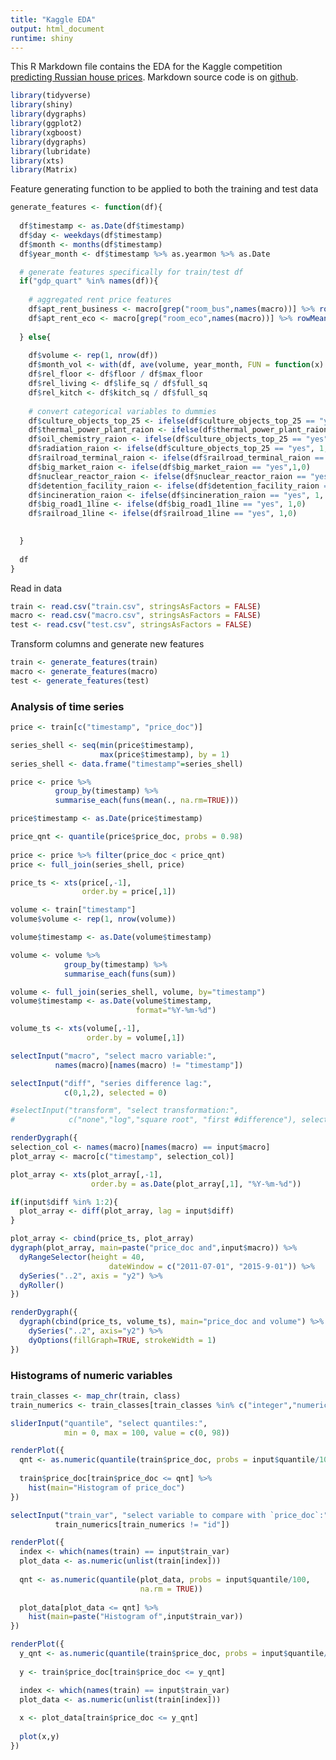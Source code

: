 ```yaml
---
title: "Kaggle EDA"
output: html_document
runtime: shiny
---
```


This R Markdown file contains the EDA for the Kaggle competition [predicting Russian house prices](https://www.kaggle.com/c/sberbank-russian-housing-market#evaluation). Markdown source code is on [github](https://github.com/rampje/Russian-Housing-Market).

```r
library(tidyverse)
library(shiny)
library(dygraphs)
library(ggplot2)
library(xgboost)
library(dygraphs)
library(lubridate)
library(xts)
library(Matrix)
```


Feature generating function to be applied to both the training and test data

```r
generate_features <- function(df){
  
  df$timestamp <- as.Date(df$timestamp)
  df$day <- weekdays(df$timestamp)
  df$month <- months(df$timestamp)
  df$year_month <- df$timestamp %>% as.yearmon %>% as.Date

  # generate features specifically for train/test df
  if("gdp_quart" %in% names(df)){
  
    # aggregated rent price features
    df$apt_rent_business <- macro[grep("room_bus",names(macro))] %>% rowMeans(na.rm = TRUE)
    df$apt_rent_eco <- macro[grep("room_eco",names(macro))] %>% rowMeans(na.rm = TRUE)
    
  } else{
    
    df$volume <- rep(1, nrow(df))
    df$month_vol <- with(df, ave(volume, year_month, FUN = function(x) sum(x)))
    df$rel_floor <- df$floor / df$max_floor
    df$rel_living <- df$life_sq / df$full_sq
    df$rel_kitch <- df$kitch_sq / df$full_sq
    
    # convert categorical variables to dummies
    df$culture_objects_top_25 <- ifelse(df$culture_objects_top_25 == "yes", 1,0)
    df$thermal_power_plant_raion <- ifelse(df$thermal_power_plant_raion == "yes", 1,0)
    df$oil_chemistry_raion <- ifelse(df$culture_objects_top_25 == "yes", 1,0)
    df$radiation_raion <- ifelse(df$culture_objects_top_25 == "yes", 1,0)
    df$railroad_terminal_raion <- ifelse(df$railroad_terminal_raion == "yes",1,0)
    df$big_market_raion <- ifelse(df$big_market_raion == "yes",1,0)
    df$nuclear_reactor_raion <- ifelse(df$nuclear_reactor_raion == "yes",1,0)
    df$detention_facility_raion <- ifelse(df$detention_facility_raion == "yes",1,0)
    df$incineration_raion <- ifelse(df$incineration_raion == "yes", 1, 0)
    df$big_road1_1line <- ifelse(df$big_road1_1line == "yes", 1,0)
    df$railroad_1line <- ifelse(df$railroad_1line == "yes", 1,0)
    

  }
  
  df
}
```

Read in data

```r
train <- read.csv("train.csv", stringsAsFactors = FALSE)
macro <- read.csv("macro.csv", stringsAsFactors = FALSE)
test <- read.csv("test.csv", stringsAsFactors = FALSE)
```

Transform columns and generate new features

```r
train <- generate_features(train)
macro <- generate_features(macro)
test <- generate_features(test)
```

### Analysis of time series

```r
price <- train[c("timestamp", "price_doc")]

series_shell <- seq(min(price$timestamp),
                    max(price$timestamp), by = 1)
series_shell <- data.frame("timestamp"=series_shell)

price <- price %>%
          group_by(timestamp) %>%
          summarise_each(funs(mean(., na.rm=TRUE)))

price$timestamp <- as.Date(price$timestamp)

price_qnt <- quantile(price$price_doc, probs = 0.98)
  
price <- price %>% filter(price_doc < price_qnt)
price <- full_join(series_shell, price)

price_ts <- xts(price[,-1], 
                order.by = price[,1])

```


```r
volume <- train["timestamp"]
volume$volume <- rep(1, nrow(volume))

volume$timestamp <- as.Date(volume$timestamp)

volume <- volume %>%
            group_by(timestamp) %>%
            summarise_each(funs(sum))

volume <- full_join(series_shell, volume, by="timestamp")
volume$timestamp <- as.Date(volume$timestamp,
                            format="%Y-%m-%d")

volume_ts <- xts(volume[,-1],
                 order.by = volume[,1])
```


```r
selectInput("macro", "select macro variable:", 
          names(macro)[names(macro) != "timestamp"])

selectInput("diff", "series difference lag:",
            c(0,1,2), selected = 0)

#selectInput("transform", "select transformation:",
#            c("none","log","square root", "first #difference"), selected = "none")

renderDygraph({
selection_col <- names(macro)[names(macro) == input$macro]
plot_array <- macro[c("timestamp", selection_col)]

plot_array <- xts(plot_array[,-1],
                  order.by = as.Date(plot_array[,1], "%Y-%m-%d"))

if(input$diff %in% 1:2){
  plot_array <- diff(plot_array, lag = input$diff)
}

plot_array <- cbind(price_ts, plot_array)
dygraph(plot_array, main=paste("price_doc and",input$macro)) %>%
  dyRangeSelector(height = 40,
                      dateWindow = c("2011-07-01", "2015-9-01")) %>%
  dySeries("..2", axis = "y2") %>%
  dyRoller()
})

renderDygraph({
  dygraph(cbind(price_ts, volume_ts), main="price_doc and volume") %>% dyRangeSelector() %>%
    dySeries("..2", axis="y2") %>%
    dyOptions(fillGraph=TRUE, strokeWidth = 1)
})

```



### Histograms of numeric variables

```r
train_classes <- map_chr(train, class)
train_numerics <- train_classes[train_classes %in% c("integer","numeric")] %>% names

sliderInput("quantile", "select quantiles:", 
            min = 0, max = 100, value = c(0, 98))

renderPlot({
  qnt <- as.numeric(quantile(train$price_doc, probs = input$quantile/100))
  
  train$price_doc[train$price_doc <= qnt] %>% 
    hist(main="Histogram of price_doc")
})

selectInput("train_var", "select variable to compare with `price_doc`:", 
          train_numerics[train_numerics != "id"])

renderPlot({
  index <- which(names(train) == input$train_var)
  plot_data <- as.numeric(unlist(train[index]))
  
  qnt <- as.numeric(quantile(plot_data, probs = input$quantile/100,
                             na.rm = TRUE))
  
  plot_data[plot_data <= qnt] %>% 
    hist(main=paste("Histogram of",input$train_var))
})

renderPlot({
  y_qnt <- as.numeric(quantile(train$price_doc, probs = input$quantile/100))
  
  y <- train$price_doc[train$price_doc <= y_qnt]

  index <- which(names(train) == input$train_var)
  plot_data <- as.numeric(unlist(train[index]))
  
  x <- plot_data[train$price_doc <= y_qnt]
  
  plot(x,y)
})
```

